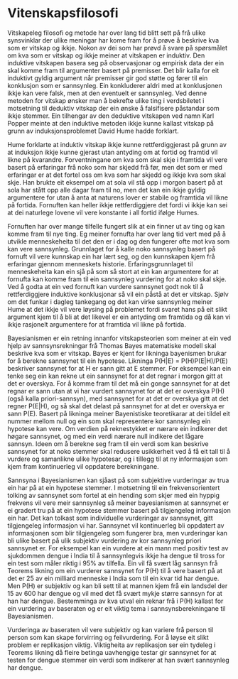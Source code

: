 # Vitenskapsfilosofi

Vitskapeleg filosofi og metode har over lang tid blitt sett på frå ulike synsvinklar der ulike meningar har kome fram for å prøve å beskrive kva som er vitskap og ikkje. Nokon av dei som har prøvd å svare på spørsmålet om kva som er vitskap og ikkje meiner at vitskapen er induktiv. Den induktive vitskapen basera seg på observasjonar og empirisk data der ein skal komme fram til argumenter basert på premisser. Det blir kalla for eit induktivt gyldig argument når premisser gir god støtte og fører til ein konklusjon som er sannsynleg. Ein konkluderer aldri med at konklusjonen ikkje kan vere falsk, men at den eventuelt er sannsynleg. Ved denne metoden for vitskap ønsker man å bekrefte ulike ting i verdsbiletet i motsetning til deduktiv vitskap der ein ønske å falsifisere påstandar som ikkje stemmer. Ein tilhengar av den deduktive vitskapen ved namn Karl Popper meinte at den induktive metoden ikkje kunne kallast vitskap på grunn av induksjonsproblemet David Hume hadde forklart. 

Hume forklarte at induktiv vitskap ikkje kunne rettferdiggjerast på grunn av at induksjon ikkje kunne gjerast utan antyding om at fortid og framtid vil likne på kvarandre. Forventningane om kva som skal skje i framtida vil vere basert på erfaringar frå noko som har skjedd frå før, men det som er med erfaringar er at det fortel oss om kva som har skjedd og ikkje kva som skal skje. Han brukte eit eksempel om at sola vil stå opp i morgon basert på at sola har stått opp alle dagar fram til no, men det kan ein ikkje gyldig argumentere for utan å anta at naturens lover er stabile og framtida vil likne på fortida. Fornuften kan heller ikkje rettferdiggjere det fordi vi ikkje kan sei at dei naturlege lovene vil vere konstante i all fortid ifølge Humes.

Fornuften har over mange tilfelle fungert slik at ein finner ut av ting og kan komme fram til nye ting. Eg meiner fornufta har over lang tid vert med på å utvikle menneskeheita til det den er i dag og den fungerer ofte mot kva som kan vere sannsynleg. Grunnlaget for å kalle noko sannsynleg basert på fornuft vil vere kunnskap ein har lært seg, og den kunnskapen kjem frå erfaringar gjennom menneskets historie. Erfaringsgrunnlaget til menneskeheita kan ein sjå på som så stort at ein kan argumentere for at fornufta kan komme fram til ein sannsynleg vurdering for at noko skal skje. Ved å godta at ein ved fornuft kan vurdere sannsynet godt nok til å rettferdiggjere induktive konklusjonar så vil ein påstå at det er vitskap. Sjølv om det funkar i dagleg tankegang og det kan virke sannsynleg meiner Hume at det ikkje vil vere løysing på problemet fordi svaret hans på eit slikt argument kjem til å bli at det likevel er ein antyding om framtida og då kan vi ikkje rasjonelt argumentere for at framtida vil likne på fortida.   




Bayesianismen er ein retning innanfor vitskapsteorien som meiner at ein ved hjelp av sannsynsrekningar frå Thomas Bayes matematiske modell skal beskrive kva som er vitskap. Bayes er kjent for likninga bayenismen brukar for å berekne sannsynet til ein hypotese. Likninga P(H|E) = P(H)P(E|H)/P(E) beskriver sannsynet for at H er sann gitt at E stemmer. For eksempel kan ein tenke seg ein kan rekne ut ein sannsynet for at det regnar i morgon gitt at det er overskya. For å komme fram til det må ein gonge sannsynet for at det regnar er sann utan at vi har vurdert sannsynet for at det er overskya P(H) (også kalla priori-sannsyn), med sannsynet for at det er overskya gitt at det regner P(E|H), og så skal det delast på sannsynet for at det er overskya er sann P(E). Basert på likninga meiner Bayenistiske teoretikarar at dei tildel eit nummer mellom null og ein som skal representere kor sannsynleg ein hypotese kan vere. Om verdien på reknestykket er nærare ein indikerer det høgare sannsynet, og med ein verdi nærare null indikere det lågare sannsyn. Ideen om å berekne seg fram til ein verdi som kan beskrive sannsynet for at noko stemmer skal redusere usikkerheit ved å få eit tall til å vurdere og samanlikne ulike hypotesar, og i tillegg til at ny informasjon som kjem fram kontinuerleg vil oppdatere berekningane. 

Sannsyna i Bayesianismen kan sjåast på som subjektive vurderingar av trua ein har på at ein hypotese stemmer. I motsetning til ein frekvensorientert tolking av sannsynet som fortel at ein hending som skjer med ein hyppig frekvens vil vere meir sannsynleg så meiner bayesianismen at sannsynet er ei gradert tru på at ein hypotese stemmer basert på tilgjengeleg informasjon ein har. Det kan tolkast som individuelle vurderingar av sannsynet, gitt tilgjengeleg informasjon vi har. Sannsynet vil kontinuerleg bli oppdatert av informasjonen som blir tilgjengeleg som fungerer bra, men vurderingar kan bli ulike basert på ulik subjektiv vurdering av kor sannsynleg priori sannsynet er. For eksempel kan ein vurdere at ein mann med positiv test av sjukdommen dengue i India til å sannsynlegvis ikkje ha dengue til tross for ein test som måler riktig i 95% av tilfella. Ein vil få svært låg sannsyn frå Teorems likning om ein vurderer sannsynet for P(H) til å vere basert på at det er 25 av ein milliard menneske i India som til ein kvar tid har dengue. Men P(H) er subjektiv og kan bli sett til at mannen kjem frå ein landsdel der 15 av 600 har dengue og vil med det få svært mykje større sannsyn for at han har dengue. Bestemminga av kva utval ein reknar frå i P(H) kallast for ein vurdering av baseraten og er eit viktig tema i sannsynsberekningane til Bayesianismen. 

Vurderinga av baseraten vil vere subjektiv og kan variere frå person til person som kan skape forvirring og feilvurdering. For å løyse eit slikt problem er replikasjon viktig. Viktigheita av replikasjon ser ein tydeleg i Teorems likning då fleire betinga uavhengige testar gir sannsynet for at testen for dengue stemmer ein verdi som indikerer at han svært sannsynleg har dengue. 
